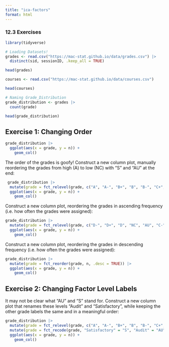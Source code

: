 ```yaml
---
title: "ica-factors"
format: html
---
```


### 12.3 Exercises

```r
library(tidyverse)

# Loading Datasets! 
grades <- read.csv("https://mac-stat.github.io/data/grades.csv") |> 
  distinct(sid, sessionID, .keep_all = TRUE)

head(grades)

courses <- read.csv("https://mac-stat.github.io/data/courses.csv")

head(courses)

# Naming Grade_Distribution
grade_distribution <- grades |> 
  count(grade)

head(grade_distribution)
```

## Exercise 1: Changing Order
```r
grade_distribution |> 
  ggplot(aes(x = grade, y = n)) +
    geom_col()
```
The order of the grades is goofy! Construct a new column plot, manually reordering the grades from high (A) to low (NC) with “S” and “AU” at the end:
```r
 grade_distribution |>
  mutate(grade = fct_relevel(grade, c("A", "A-", "B+", "B", "B-", "C+", "C", "C-", "D+", "D", "D-", "NC", "S", "AU"))) |>
  ggplot(aes(x = grade, y = n)) +
    geom_col()
```
Construct a new column plot, reordering the grades in ascending frequency (i.e. how often the grades were assigned):
```r
grade_distribution |>
  mutate(grade = fct_relevel(grade, c("D-", "D+", "D", "NC", "AU", "C-", "C", "C+", "B-", "S", "B", "B+", "A-", "A"))) |>
  ggplot(aes(x = grade, y = n)) +
    geom_col()
```
Construct a new column plot, reordering the grades in descending frequency (i.e. how often the grades were assigned):
```r
grade_distribution |>
  mutate(grade = fct_reorder(grade, n, .desc = TRUE)) |>
  ggplot(aes(x = grade, y = n)) +
    geom_col()
```
## Exercise 2: Changing Factor Level Labels

It may not be clear what “AU” and “S” stand for. Construct a new column plot that renames these levels “Audit” and “Satisfactory”, while keeping the other grade labels the same and in a meaningful order:
```r
grade_distribution |>
  mutate(grade = fct_relevel(grade, c("A", "A-", "B+", "B", "B-", "C+", "C", "C-", "D+", "D", "D-", "NC", "S", "AU"))) |>
  mutate(grade = fct_recode(grade, "Satisfactory" = "S", "Audit" = "AU")) |>  
  ggplot(aes(x = grade, y = n)) +
    geom_col()
```



